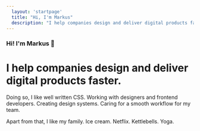 ```yaml
---
  layout: 'startpage'
  title: "Hi, I'm Markus"
  description: "I help companies design and deliver digital products faster"
---
```


### Hi! I'm Markus 👋

# I help companies design and deliver digital products faster.

Doing so, I like well written CSS. Working with designers and frontend developers. Creating design systems. Caring for a smooth workflow for my team.

Apart from that, I like my family. Ice cream. Netflix. Kettlebells. Yoga.
